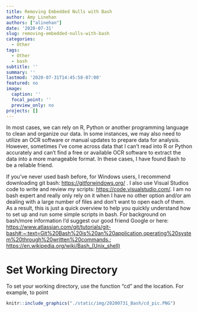 ```yaml
---
title: Removing Embedded Nulls with Bash
author: Amy Linehan
authors: ["alinehan"]
date: '2020-07-31'
slug: removing-embedded-nulls-with-bash
categories:
  - Other
tags:
  - Other
  - bash
subtitle: ''
summary: ''
lastmod: '2020-07-31T14:45:58-07:00'
featured: no
image:
  caption: ''
  focal_point: ''
  preview_only: no
projects: []
---
```


In most cases, we can rely on R, Python or another programming language to clean and organize our data. In some instances, we may also need to utilize an OCR software or manual updates to prepare data for analysis. However, sometimes I've come across data that I can't read into R or Python accurately and can't find a free or available OCR software to extract the data into a more manageable format. In these cases, I have found Bash to be a reliable friend. 

If you've never used bash before, for Windows users, I recommend downloading git bash: <https://gitforwindows.org/> . I also use Visual Studios code to write and review my scripts: <https://code.visualstudio.com/>. I am no bash expert and really only rely on it when I have no other option and/or am dealing with a large number of files and don't want to open each of them. As a result, this is just a quick overview to help you quickly understand how to set up and run some simple scripts in bash. For background on bash/more information I'd suggest our good friend Google or here: <https://www.atlassian.com/git/tutorials/git-bash#:~:text=Git%20Bash%20is%20an%20application,operating%20system%20through%20written%20commands.>; <https://en.wikipedia.org/wiki/Bash_(Unix_shell)> 


# Set Working Directory 

To set your working directory, use the function "cd" and the location. For example, to point 


```r
knitr::include_graphics("./static/img/20200731_Bash/cd_pic.PNG")
```









